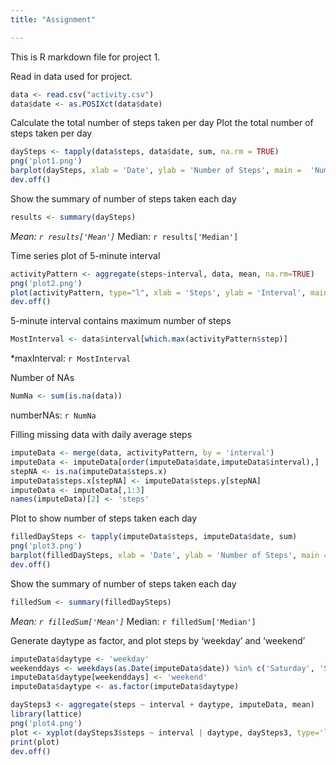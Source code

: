 ```yaml
---
title: "Assignment"

---
```


This is R markdown file for project 1. 

Read in data used for project. 

```r
data <- read.csv("activity.csv")
data$date <- as.POSIXct(data$date)
```

Calculate the total number of steps taken per day
Plot the total number of steps taken per day

```r
daySteps <- tapply(data$steps, data$date, sum, na.rm = TRUE)
png('plot1.png')
barplot(daySteps, xlab = 'Date', ylab = 'Number of Steps', main =  'Number of Steps per Day')
dev.off()
```

Show the summary of number of steps taken each day

```r
results <- summary(daySteps)
```

*Mean: `r results['Mean']`
*Median: `r results['Median']`

Time series plot of 5-minute interval 

```r
activityPattern <- aggregate(steps~interval, data, mean, na.rm=TRUE)
png('plot2.png')
plot(activityPattern, type="l", xlab = 'Steps', ylab = 'Interval', main = 'Time Series Plot')
dev.off()
```

5-minute interval contains maximum number of steps

```r
MostInterval <- data$interval[which.max(activityPattern$step)]
```

*maxInterval: `r MostInterval`

Number of NAs

```r
NumNa <- sum(is.na(data))
```

numberNAs: `r NumNa`

Filling missing data with daily average steps
```r
imputeData <- merge(data, activityPattern, by = 'interval')
imputeData <- imputeData[order(imputeData$date,imputeData$interval),] 
stepNA <- is.na(imputeData$steps.x)
imputeData$steps.x[stepNA] <- imputeData$steps.y[stepNA]
imputeData <- imputeData[,1:3]
names(imputeData)[2] <- 'steps'

```

Plot to show number of steps taken each day

```r
filledDaySteps <- tapply(imputeData$steps, imputeData$date, sum)
png('plot3.png')
barplot(filledDaySteps, xlab = 'Date', ylab = 'Number of Steps', main =  'Number of Steps per Day')
dev.off()
```

Show the summary of number of steps taken each day

```r
filledSum <- summary(filledDaySteps)
```

*Mean: `r filledSum['Mean']`
*Median: `r filledSum['Median']`

Generate daytype as factor, and plot steps by 'weekday' and 'weekend'

```r
imputeData$daytype <- 'weekday'
weekenddays <- weekdays(as.Date(imputeData$date)) %in% c('Saturday', 'Sunday')
imputeData$daytype[weekenddays] <- 'weekend'
imputeData$daytype <- as.factor(imputeData$daytype)

daySteps3 <- aggregate(steps ~ interval + daytype, imputeData, mean)
library(lattice)
png('plot4.png')
plot <- xyplot(daySteps3$steps ~ interval | daytype, daySteps3, type='l', layout = c(1,2))
print(plot)
dev.off()
```